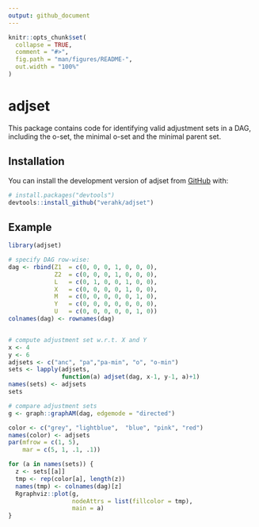 ```yaml
---
output: github_document
---
```


<!-- README.md is generated from README.Rmd. Please edit that file -->

```r
knitr::opts_chunk$set(
  collapse = TRUE,
  comment = "#>",
  fig.path = "man/figures/README-",
  out.width = "100%"
)
```

# adjset

<!-- badges: start -->
<!-- badges: end -->

This package contains code for identifying valid adjustment sets in a DAG, including the o-set, the minimal o-set and the minimal parent set. 


## Installation

You can install the development version of adjset from [GitHub](https://github.com/) with:

``` r
# install.packages("devtools")
devtools::install_github("verahk/adjset")
```

## Example

```r
library(adjset)

# specify DAG row-wise:
dag <- rbind(Z1  = c(0, 0, 0, 1, 0, 0, 0),
             Z2  = c(0, 0, 0, 1, 0, 0, 0),
             L   = c(0, 1, 0, 0, 1, 0, 0),
             X   = c(0, 0, 0, 0, 1, 0, 0),
             M   = c(0, 0, 0, 0, 0, 1, 0),
             Y   = c(0, 0, 0, 0, 0, 0, 0),
             U   = c(0, 0, 0, 0, 0, 1, 0))
colnames(dag) <- rownames(dag)


# compute adjustment set w.r.t. X and Y
x <- 4
y <- 6
adjsets <- c("anc", "pa","pa-min", "o", "o-min")
sets <- lapply(adjsets,
               function(a) adjset(dag, x-1, y-1, a)+1)
names(sets) <- adjsets
sets

# compare adjustment sets 
g <- graph::graphAM(dag, edgemode = "directed")

color <- c("grey", "lightblue",  "blue", "pink", "red")
names(color) <- adjsets
par(mfrow = c(1, 5),
    mar = c(5, 1, .1, .1))

for (a in names(sets)) {
  z <- sets[[a]]
  tmp <- rep(color[a], length(z))
  names(tmp) <- colnames(dag)[z]
  Rgraphviz::plot(g,
                  nodeAttrs = list(fillcolor = tmp),
                  main = a)
}
```

